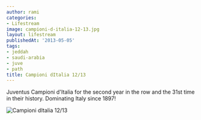 ```yaml
---
author: rami
categories:
- Lifestream
image: campioni-d-italia-12-13.jpg
layout: lifestream
publishedAt: '2013-05-05'
tags:
- jeddah
- saudi-arabia
- juve
- path
title: Campioni dItalia 12/13
---
```


Juventus Campioni d'Italia for the second year in the row and the 31st time in their history. Dominating Italy since 1897!

![Campioni dItalia 12/13](/assets/images/content/lifestream/campioni-d-italia-12-13.jpg)
